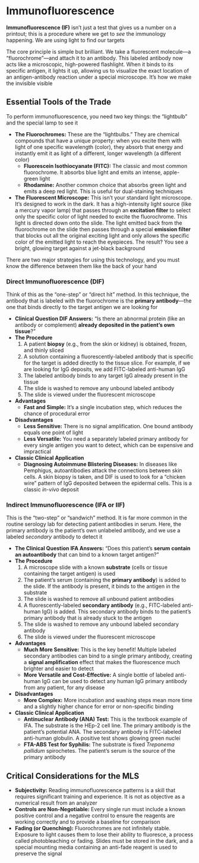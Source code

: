 # Immunofluorescence {-}

**Immunofluorescence (IF)** isn't just a test that gives us a number on a printout; this is a procedure where we get to *see* the immunology happening. We are using light to find our targets

The core principle is simple but brilliant. We take a fluorescent molecule—a "fluorochrome"—and attach it to an antibody. This labeled antibody now acts like a microscopic, high-powered flashlight. When it binds to its specific antigen, it lights it up, allowing us to visualize the exact location of an antigen-antibody reaction under a special microscope. It's how we make the invisible visible

## **Essential Tools of the Trade** {-}

To perform immunofluorescence, you need two key things: the "lightbulb" and the special lamp to see it

*   **The Fluorochromes:** These are the "lightbulbs." They are chemical compounds that have a unique property: when you excite them with light of one specific wavelength (color), they absorb that energy and instantly emit it as light of a different, longer wavelength (a different color)
    *   **Fluorescein Isothiocyanate (FITC):** The classic and most common fluorochrome. It absorbs blue light and emits an intense, apple-green light
    *   **Rhodamine:** Another common choice that absorbs green light and emits a deep red light. This is useful for dual-staining techniques

*   **The Fluorescent Microscope:** This isn't your standard light microscope. It's designed to work in the dark. It has a high-intensity light source (like a mercury vapor lamp) that passes through an **excitation filter** to select only the specific color of light needed to excite the fluorochrome. This light is directed down onto the slide. The light emitted back from the fluorochrome on the slide then passes through a special **emission filter** that blocks out all the original exciting light and only allows the specific color of the emitted light to reach the eyepieces. The result? You see a bright, glowing target against a jet-black background

There are two major strategies for using this technology, and you must know the difference between them like the back of your hand

### **Direct Immunofluorescence (DIF)** {-}

Think of this as the "one-step" or "direct hit" method. In this technique, the antibody that is labeled with the fluorochrome is the **primary antibody**—the one that binds directly to the target antigen we are looking for

*   **Clinical Question DIF Answers:** "Is there an abnormal protein (like an antibody or complement) **already deposited in the patient's own tissue**?"
*   **The Procedure**
    1.  A patient **biopsy** (e.g., from the skin or kidney) is obtained, frozen, and thinly sliced
    2.  A solution containing a fluorescently-labeled antibody that is specific for the target is added directly to the tissue slice. For example, if we are looking for IgG deposits, we add FITC-labeled anti-human IgG
    3.  The labeled antibody binds to any target IgG already present in the tissue
    4.  The slide is washed to remove any unbound labeled antibody
    5.  The slide is viewed under the fluorescent microscope
*   **Advantages**
    *   **Fast and Simple:** It's a single incubation step, which reduces the chance of procedural error
*   **Disadvantages**
    *   **Less Sensitive:** There is no signal amplification. One bound antibody equals one point of light
    *   **Less Versatile:** You need a separately labeled primary antibody for every single antigen you want to detect, which can be expensive and impractical
*   **Classic Clinical Application**
    *   **Diagnosing Autoimmune Blistering Diseases:** In diseases like Pemphigus, autoantibodies attack the connections between skin cells. A skin biopsy is taken, and DIF is used to look for a "chicken wire" pattern of IgG deposited between the epidermal cells. This is a classic *in-vivo* deposit

### **Indirect Immunofluorescence (IFA or IIF)** {-}

This is the "two-step" or "sandwich" method. It is far more common in the routine serology lab for detecting patient antibodies in serum. Here, the primary antibody is the patient's own unlabeled antibody, and we use a labeled *secondary* antibody to detect it

*   **The Clinical Question IFA Answers:** "Does this patient's **serum contain an autoantibody** that can bind to a known target antigen?"
*   **The Procedure**
    1.  A microscope slide with a known **substrate** (cells or tissue containing the target antigen) is used
    2.  The patient's serum (containing the **primary antibody**) is added to the slide. If the antibody is present, it binds to the antigen in the substrate
    3.  The slide is washed to remove all unbound patient antibodies
    4.  A fluorescently-labeled **secondary antibody** (e.g., FITC-labeled anti-human IgG) is added. This secondary antibody binds to the patient's primary antibody that is already stuck to the antigen
    5.  The slide is washed to remove any unbound labeled secondary antibody
    6.  The slide is viewed under the fluorescent microscope
*   **Advantages**
    *   **Much More Sensitive:** This is the key benefit! Multiple labeled secondary antibodies can bind to a single primary antibody, creating a **signal amplification** effect that makes the fluorescence much brighter and easier to detect
    *   **More Versatile and Cost-Effective:** A single bottle of labeled anti-human IgG can be used to detect any human IgG primary antibody from any patient, for any disease
*   **Disadvantages**
    *   **More Complex:** More incubation and washing steps mean more time and a slightly higher chance for error or non-specific binding
*   **Classic Clinical Application**
    *   **Antinuclear Antibody (ANA) Test:** This is the textbook example of IFA. The substrate is the HEp-2 cell line. The primary antibody is the patient's potential ANA. The secondary antibody is FITC-labeled anti-human globulin. A positive test shows glowing green nuclei
    *   **FTA-ABS Test for Syphilis:** The substrate is fixed *Treponema pallidum* spirochetes. The patient's serum is the source of the primary antibody

## **Critical Considerations for the MLS** {-}

*   **Subjectivity:** Reading immunofluorescence patterns is a skill that requires significant training and experience. It is not as objective as a numerical result from an analyzer
*   **Controls are Non-Negotiable:** Every single run must include a known positive control and a negative control to ensure the reagents are working correctly and to provide a baseline for comparison
*   **Fading (or Quenching):** Fluorochromes are not infinitely stable. Exposure to light causes them to lose their ability to fluoresce, a process called photobleaching or fading. Slides must be stored in the dark, and a special mounting media containing an anti-fade reagent is used to preserve the signal
